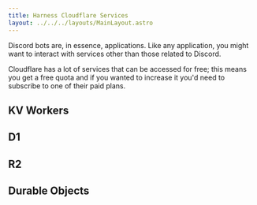 ```yaml
---
title: Harness Cloudflare Services
layout: ../../../layouts/MainLayout.astro
---
```


Discord bots are, in essence, applications. Like any application, you might want to interact with services other than those related
to Discord.

Cloudflare has a lot of services that can be accessed for free; this means you get a free quota and if you wanted to increase it you'd need
to subscribe to one of their paid plans.

## KV Workers

## D1

## R2

## Durable Objects
